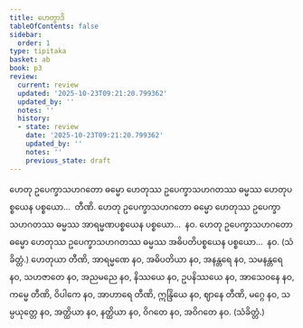 ```yaml
---
title: ဟေတွာဒိ
tableOfContents: false
sidebar:
  order: 1
type: tipitaka
basket: ab
book: p3
review:
  current: review
  updated: '2025-10-23T09:21:20.799362'
  updated_by: ''
  notes: ''
  history:
  - state: review
    date: '2025-10-23T09:21:20.799362'
    updated_by: ''
    notes: ''
    previous_state: draft
---
```



<ReviewStatus review={frontmatter.review} showDetails={true} />

<HypothesisAnnotation frontmatter={frontmatter} />

<DynamicBreadcrumb />

<Division number="254" book="p3" e="ch" v="39" p="251">

<Paragraph number="509" book="p3">
ဟေတု ဥပေက္ခာသဟဂတော ဓမ္မော ဟေတုဿ ဥပေက္ခာသဟဂတဿ ဓမ္မဿ ဟေတုပစ္စယေန ပစ္စယော…  တီဏိ.
</Paragraph>

<Paragraph number="510" book="p3">
ဟေတု ဥပေက္ခာသဟဂတော ဓမ္မော ဟေတုဿ ဥပေက္ခာသဟဂတဿ ဓမ္မဿ အာရမ္မဏပစ္စယေန ပစ္စယော…  နဝ.
</Paragraph>

<Paragraph number="511" book="p3">
ဟေတု ဥပေက္ခာသဟဂတော ဓမ္မော ဟေတုဿ ဥပေက္ခာသဟဂတဿ ဓမ္မဿ အဓိပတိပစ္စယေန ပစ္စယော…  နဝ. (သံခိတ္တံ.)
</Paragraph>

</Division>
<Division number="255" book="p3" e="ch" v="39" p="251">

<Paragraph number="512" book="p3">
ဟေတုယာ တီဏိ, အာရမ္မဏေ နဝ, အဓိပတိယာ နဝ, အနန္တရေ နဝ, သမနန္တရေ နဝ, သဟဇာတေ နဝ, အညမညေ နဝ, နိဿယေ နဝ, ဥပနိဿယေ နဝ, အာသေဝနေ နဝ, ကမ္မေ တီဏိ, ဝိပါကေ နဝ, အာဟာရေ တီဏိ, ဣန္ဒြိယေ နဝ, ဈာနေ တီဏိ, မဂ္ဂေ နဝ, သမ္ပယုတ္တေ နဝ, အတ္ထိယာ နဝ, နတ္ထိယာ နဝ, ဝိဂတေ နဝ, အဝိဂတေ နဝ. (သံခိတ္တံ.)
</Paragraph>
</Division>